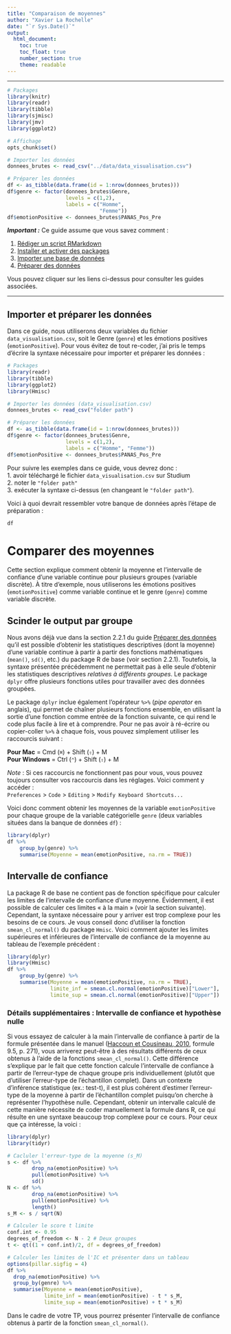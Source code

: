 ```yaml
---
title: "Comparaison de moyennes"
author: "Xavier La Rochelle"
date: "`r Sys.Date()`"
output: 
  html_document:
    toc: true
    toc_float: true
    number_section: true
    theme: readable
---
```


---

```r
# Packages
library(knitr)
library(readr)
library(tibble)
library(sjmisc)
library(jmv)
library(ggplot2)

# Affichage
opts_chunk$set()

# Importer les données
donnees_brutes <- read_csv("../data/data_visualisation.csv") 

# Préparer les données 
df <- as_tibble(data.frame(id = 1:nrow(donnees_brutes)))
df$genre <- factor(donnees_brutes$Genre,
                   levels = c(1,2),
                   labels = c("Homme",
                              "Femme"))
df$emotionPositive <- donnees_brutes$PANAS_Pos_Pre
```

***Important :*** Ce guide assume que vous savez comment :  

1. [Rédiger un script RMarkdown](../content/script_rmarkdown.html)  
2. [Installer et activer des packages](../content/packages.html)  
3. [Importer une base de données](../content/importer_les_donnees.html)
4. [Préparer des données](../content/preparer_les_donnees.html)

Vous pouvez cliquer sur les liens ci-dessus pour consulter les guides associées.

---

## Importer et préparer les données

Dans ce guide, nous utiliserons deux variables du fichier `data_visualisation.csv`, soit le Genre (`genre`) et les émotions positives (`emotionPositive`). Pour vous évitez de tout re-coder, j'ai pris le temps d'écrire la syntaxe nécessaire pour importer et préparer les données : 
```r
# Packages
library(readr)
library(tibble)
library(ggplot2)
library(Hmisc)

# Importer les données (data_visualisation.csv)
donnees_brutes <- read_csv("folder path")  

# Préparer les données 
df <- as_tibble(data.frame(id = 1:nrow(donnees_brutes)))
df$genre <- factor(donnees_brutes$Genre,
                   levels = c(1,2),
                   labels = c("Homme", "Femme"))
df$emotionPositive <- donnees_brutes$PANAS_Pos_Pre
```

Pour suivre les exemples dans ce guide, vous devrez donc :  
1. avoir téléchargé le fichier `data_visualisation.csv` sur Studium  
2. noter le `"folder path"`  
3. exécuter la syntaxe ci-dessus (en changeant le `"folder path"`). 

Voici à quoi devrait ressembler votre banque de données après l'étape de préparation :
```r
df
```

# Comparer des moyennes
Cette section explique comment obtenir la moyenne et l'intervalle de confiance d'une variable continue pour plusieurs groupes (variable discrète). À titre d'exemple, nous utiliserons les émotions positives (`emotionPositive`) comme variable continue et le genre (`genre`) comme variable discrète.

## Scinder le output par groupe
Nous avons déjà vue dans la section 2.2.1 du guide [Préparer des données](../content/preparer_les_donnees.html) qu'il est possible d'obtenir les statistiques descriptives (dont la moyenne) d'une variable continue à partir à partir des fonctions mathématiques (`mean()`, `sd()`, etc.) du package R de base (voir section 2.2.1). Toutefois, la syntaxe présentée précédemment ne permettait pas à elle seule d'obtenir les statistiques descriptives *relatives à différents groupes*. Le package `dplyr` offre plusieurs fonctions utiles pour travailler avec des données groupées. 

Le package `dplyr` inclue également l'opérateur `%>%` (*pipe operator* en anglais), qui permet de chaîner plusieurs fonctions ensemble, en utilisant la sortie d'une fonction comme entrée de la fonction suivante, ce qui rend le code plus facile à lire et à comprendre. Pour ne pas avoir à ré-écrire ou copier-coller `%>%` à chaque fois, vous pouvez simplement utiliser les raccourcis suivant :  

**Pour Mac** = Cmd (`⌘`) + Shift (`⇧`) + M  
**Pour Windows** = Ctrl (`⌃`) + Shift (`⇧`) + M 


*Note* : Si ces raccourcis ne fonctionnent pas pour vous, vous pouvez toujours consulter vos raccourcis dans les réglages. Voici comment y accéder :  
`Preferences` > `Code` > `Editing` > `Modify Keyboard Shortcuts...`

Voici donc comment obtenir les moyennes de la variable `emotionPositive` pour chaque groupe de la variable catégorielle `genre` (deux variables situées dans la banque de données `df`) : 
```r
library(dplyr)
df %>%
    group_by(genre) %>% 
    summarise(Moyenne = mean(emotionPositive, na.rm = TRUE))
```

## Intervalle de confiance
La package R de base ne contient pas de fonction spécifique pour calculer les limites de l'intervalle de confiance d'une moyenne. Évidemment, il est possible de calculer ces limites « à la main » (voir la section suivante). Cependant, la syntaxe nécessaire pour y arriver est trop complexe pour les besoins de ce cours. Je vous conseil donc d'utiliser la fonction `smean_cl_normal()` du package `Hmisc`. Voici comment ajouter les limites supérieures et inférieures de l'intervalle de confiance de la moyenne au tableau de l'exemple précédent : 
```r
library(dplyr)
library(Hmisc)
df %>%
    group_by(genre) %>% 
    summarise(Moyenne = mean(emotionPositive, na.rm = TRUE),
              limite_inf = smean.cl.normal(emotionPositive)["Lower"],
              limite_sup = smean.cl.normal(emotionPositive)["Upper"])
```


### Détails supplémentaires : Intervalle de confiance et hypothèse nulle
Si vous essayez de calculer à la main l'intervalle de confiance à partir de la formule présentée dans le manuel ([Haccoun et Cousineau, 2010](https://canadacommons.ca/artifacts/1882749/statistiques/2631904/view/), formule 9.5, p. 271), vous arriverez peut-être à des résultats différents de ceux obtenus à l'aide de la fonctions `smean_cl_normal()`. Cette différence s'explique par le fait que cette fonction calcule l'intervalle de confiance à partir de l'erreur-type de chaque groupe pris individuellement (plutôt que d'utiliser l'erreur-type de l’échantillon complet). Dans un contexte d'inférence statistique (ex.: test-t), il est plus cohérent d'estimer l’erreur-type de la moyenne à partir de l’échantillon complet puisqu’on cherche à représenter l’hypothèse nulle. Cependant, obtenir un intervalle calculé de cette manière nécessite de coder manuellement la formule dans R, ce qui résulte en une syntaxe beaucoup trop complexe pour ce cours. Pour ceux que ça intéresse, la voici : 
```r
library(dplyr)
library(tidyr)

# Cacluler l'erreur-type de la moyenne (s_M)
s <- df %>% 
        drop_na(emotionPositive) %>% 
        pull(emotionPositive) %>% 
        sd()
N <- df %>% 
        drop_na(emotionPositive) %>% 
        pull(emotionPositive) %>% 
        length()
s_M <- s / sqrt(N)

# Calculer le score t limite
conf.int <- 0.95
degrees_of_freedom <- N - 2 # Deux groupes
t <- qt((1 + conf.int)/2, df = degrees_of_freedom)

# Calculer les limites de l'IC et présenter dans un tableau
options(pillar.sigfig = 4)
df %>%
  drop_na(emotionPositive) %>% 
  group_by(genre) %>% 
  summarise(Moyenne = mean(emotionPositive),
            limite_inf = mean(emotionPositive) - t * s_M,
            limite_sup = mean(emotionPositive) + t * s_M)
```

Dans le cadre de votre TP, vous pourrez présenter l'intervalle de confiance obtenus à partir de la fonction `smean_cl_normal()`.

